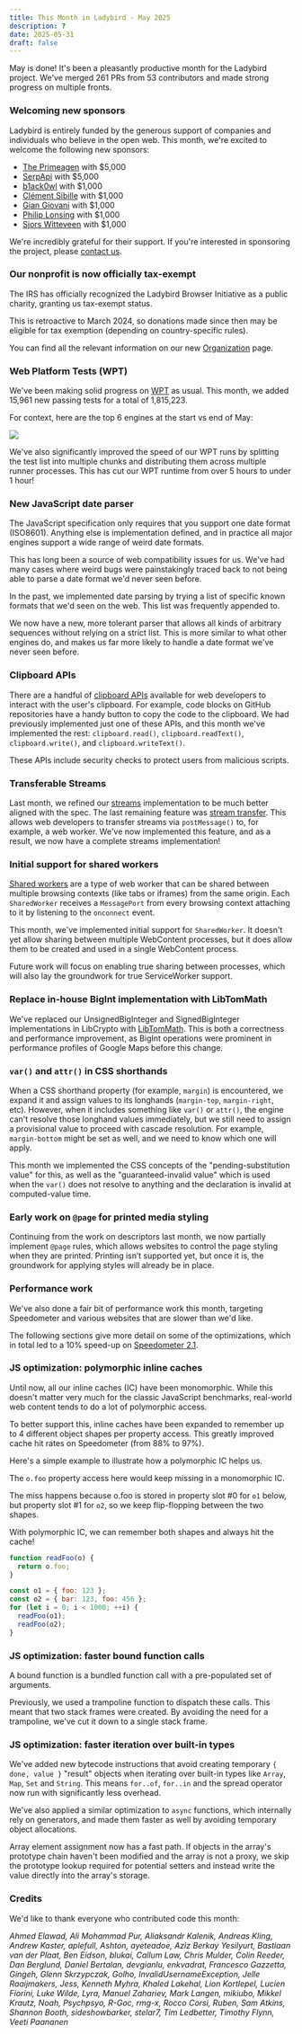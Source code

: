 ```yaml
---
title: This Month in Ladybird - May 2025
description: ?
date: 2025-05-31
draft: false
---
```


May is done! It's been a pleasantly productive month for the Ladybird project. We've merged 261 PRs from 53 contributors and made strong progress on multiple fronts.

### Welcoming new sponsors

Ladybird is entirely funded by the generous support of companies and individuals who believe in the open web. This month, we're excited to welcome the following new sponsors:

- [The Primeagen](https://terminal.shop/) with $5,000
- [SerpApi](https://serpapi.com/) with $5,000
- [b1ack0wl](http://www.b1ack0wl.com/) with $1,000
- [Clément Sibille](https://lisible.xyz/) with $1,000
- [Gian Giovani](https://wejick.wordpress.com/) with $1,000
- [Philip Lonsing](https://www.linkedin.com/in/philiplonsing/) with $1,000
- [Sjors Witteveen](https://kabutops.com/) with $1,000

We're incredibly grateful for their support. If you're interested in sponsoring the project, please [contact us](mailto:contact@ladybird.org).

### Our nonprofit is now officially tax-exempt

The IRS has officially recognized the Ladybird Browser Initiative as a public charity, granting us tax-exempt status.

This is retroactive to March 2024, so donations made since then may be eligible for tax exemption (depending on country-specific rules).

You can find all the relevant information on our new [Organization](https://ladybird.org/organization/) page.

### Web Platform Tests (WPT)

We've been making solid progress on [WPT](https://web-platform-tests.org) as usual. This month, we added 15,961 new passing tests for a total of 1,815,223.

For context, here are the top 6 engines at the start vs end of May:

![](/assets/img/newsletter-may-2025-wpt-graph.gif)

We've also significantly improved the speed of our WPT runs by splitting the test list into multiple chunks and distributing them across multiple runner processes. This has cut our WPT runtime from over 5 hours to under 1 hour!

### New JavaScript date parser

The JavaScript specification only requires that you support one date format (ISO8601). Anything else is implementation defined, and in practice all major engines support a wide range of weird date formats.

This has long been a source of web compatibility issues for us. We've had many cases where weird bugs were painstakingly traced back to not being able to parse a date format we'd never seen before.

In the past, we implemented date parsing by trying a list of specific known formats that we'd seen on the web. This list was frequently appended to.

We now have a new, more tolerant parser that allows all kinds of arbitrary sequences without relying on a strict list. This is more similar to what other engines do, and makes us far more likely to handle a date format we've never seen before.

### Clipboard APIs

There are a handful of [clipboard APIs](https://developer.mozilla.org/en-US/docs/Web/API/Clipboard_API) available for web developers to interact with the user's clipboard. For example, code blocks on GitHub repositories have a handy button to copy the code to the clipboard. We had previously implemented just one of these APIs, and this month we've implemented the rest: `clipboard.read()`, `clipboard.readText()`, `clipboard.write()`, and `clipboard.writeText()`.

These APIs include security checks to protect users from malicious scripts.

### Transferable Streams

Last month, we refined our [streams](https://developer.mozilla.org/en-US/docs/Web/API/Streams_API) implementation to be much better aligned with the spec. The last remaining feature was [stream transfer](https://github.com/whatwg/streams/blob/main/transferable-streams-explainer.md). This allows web developers to transfer streams via `postMessage()` to, for example, a web worker. We've now implemented this feature, and as a result, we now have a complete streams implementation!

### Initial support for shared workers

[Shared workers](https://html.spec.whatwg.org/multipage/workers.html#shared-workers-and-the-sharedworker-interface) are a type of web worker that can be shared between multiple browsing contexts (like tabs or iframes) from the same origin. Each `SharedWorker` receives a `MessagePort` from every browsing context attaching to it by listening to the `onconnect` event.

This month, we've implemented initial support for `SharedWorker`. It doesn't yet allow sharing between multiple WebContent processes, but it does allow them to be created and used in a single WebContent process.

Future work will focus on enabling true sharing between processes, which will also lay the groundwork for true ServiceWorker support.

### Replace in-house BigInt implementation with LibTomMath

We've replaced our UnsignedBigInteger and SignedBigInteger implementations in LibCrypto with [LibTomMath](https://www.libtom.net/LibTomMath/). This is both a correctness and performance improvement, as BigInt operations were prominent in performance profiles of Google Maps before this change.

### `var()` and `attr()` in CSS shorthands

When a CSS shorthand property (for example, `margin`) is encountered, we expand it and assign values to its longhands (`margin-top`, `margin-right`, etc). However, when it includes something like `var()` or `attr()`, the engine can't resolve those longhand values immediately, but we still need to assign a provisional value to proceed with cascade resolution. For example, `margin-bottom` might be set as well, and we need to know which one will apply.

This month we implemented the CSS concepts of the "pending-substitution value" for this, as well as the "guaranteed-invalid value" which is used when the `var()` does not resolve to anything and the declaration is invalid at computed-value time.

### Early work on `@page` for printed media styling

Continuing from the work on descriptors last month, we now partially implement `@page` rules, which allows websites to control the page styling when they are printed. Printing isn’t supported yet, but once it is, the groundwork for applying styles will already be in place.

### Performance work

We've also done a fair bit of performance work this month, targeting Speedometer and various websites that are slower than we'd like.

The following sections give more detail on some of the optimizations, which in total led to a 10% speed-up on [Speedometer 2.1](https://browserbench.org/Speedometer2.1/).

### JS optimization: polymorphic inline caches

Until now, all our inline caches (IC) have been monomorphic. While this doesn't matter very much for the classic JavaScript benchmarks, real-world web content tends to do a lot of polymorphic access.

To better support this, inline caches have been expanded to remember up to 4 different object shapes per property access. This greatly improved cache hit rates on Speedometer (from 88% to 97%).

Here's a simple example to illustrate how a polymorphic IC helps us.

The `o.foo` property access here would keep missing in a monomorphic IC.

The miss happens because o.foo is stored in property slot #0 for `o1` below, but property slot #1 for `o2`, so we keep flip-flopping between the two shapes.

With polymorphic IC, we can remember both shapes and always hit the cache!

```js
function readFoo(o) {
  return o.foo;
}

const o1 = { foo: 123 };
const o2 = { bar: 123, foo: 456 };
for (let i = 0; i < 1000; ++i) {
  readFoo(o1);
  readFoo(o2);
}
```

### JS optimization: faster bound function calls

A bound function is a bundled function call with a pre-populated set of arguments.

Previously, we used a trampoline function to dispatch these calls. This meant that two stack frames were created. By avoiding the need for a trampoline, we've cut it down to a single stack frame.

### JS optimization: faster iteration over built-in types

We've added new bytecode instructions that avoid creating temporary `{ done, value }` "result" objects when iterating over built-in types like `Array`, `Map`, `Set` and `String`. This means `for..of`, `for..in` and the spread operator now run with significantly less overhead.

We've also applied a similar optimization to `async` functions, which internally rely on generators, and made them faster as well by avoiding temporary object allocations.

Array element assignment now has a fast path. If objects in the array's prototype chain haven't been modified and the array is not a proxy, we skip the prototype lookup required for potential setters and instead write the value directly into the array's storage.

### Credits

We'd like to thank everyone who contributed code this month:

_Ahmed Elawad,
Ali Mohammad Pur,
Aliaksandr Kalenik,
Andreas Kling,
Andrew Kaster,
aplefull,
Ashton,
ayeteadoe,
Aziz Berkay Yesilyurt,
Bastiaan van der Plaat,
Ben Eidson,
blukai,
Callum Law,
Chris Mulder,
Colin Reeder,
Dan Berglund,
Daniel Bertalan,
devgianlu,
enkvadrat,
Francesco Gazzetta,
Gingeh,
Glenn Skrzypczak,
Golho,
InvalidUsernameException,
Jelle Raaijmakers,
Jess,
Kenneth Myhra,
Khaled Lakehal,
Lion Kortlepel,
Lucien Fiorini,
Luke Wilde,
Lyra,
Manuel Zahariev,
Mark Langen,
mikiubo,
Mikkel Krautz,
Noah,
Psychpsyo,
R-Goc,
rmg-x,
Rocco Corsi,
Ruben,
Sam Atkins,
Shannon Booth,
sideshowbarker,
stelar7,
Tim Ledbetter,
Timothy Flynn,
Veeti Paananen_
